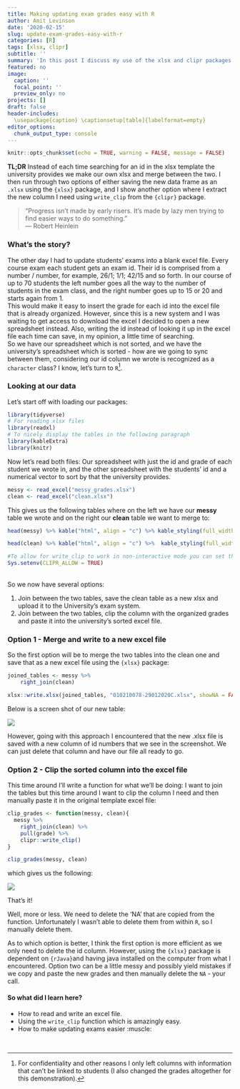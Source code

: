 ```yaml
---
title: Making updating exam grades easy with R
author: Amit Levinson
date: '2020-02-15'
slug: update-exam-grades-easy-with-r
categories: [R]
tags: [xlsx, clipr]
subtitle: ''
summary: 'In this post I discuss my use of the xlsx and clipr packages for optimizing how I updated students exams'
featured: no
image:
  caption: ''
  focal_point: ''
  preview_only: no
projects: []
draft: false
header-includes:
  \usepackage{caption} \captionsetup[table]{labelformat=empty}
editor_options: 
  chunk_output_type: console
---
```


```r
knitr::opts_chunk$set(echo = TRUE, warning = FALSE, message = FALSE)
```

**TL;DR** Instead of each time searching for an id in the xlsx template the university provides we make our own xlsx and merge between the two. I then run through two options of either saving the new data frame as an `.xlsx` using the `{xlsx}` package, and I show another option where I extract the new column I need using `write_clip` from the `{clipr}` package.

> "Progress isn't made by early risers. It's made by lazy men trying to find easier ways to do something.” </br> ― Robert Heinlein

### What's the story?

The other day I had to update students' exams into a blank excel file. Every course exam each student gets an exam id. Their id is comprised from a number / number, for example, 26/1; 1/1; 42/15 and so forth. In our course of up to 70 students the left number goes all the way to the number of students in the exam class, and the right number goes up to 15 or 20 and starts again from 1.   
This would make it easy to insert the grade for each id into the excel file that is already organized. However, since this is a new system and I was waiting to get access to download the excel I decided to open a new spreadsheet instead. Also, writing the id instead of looking it up in the excel file each time can save, in my opinion, a little time of searching.   
So we have our spreadsheet which is not sorted, and we have the university's  spreadsheet which is sorted - how are we going to sync between them, considering our id column we wrote is recognized as a `character` class? I know, let's turn to `R`[^1]. 

### Looking at our data

Let's start off with loading our packages:

```r
library(tidyverse)
# For reading xlsx files
library(readxl)
# To nicely display the tables in the following paragraph
library(kableExtra)
library(knitr)
```

Now let's read both files: Our spreadsheet with just the id and grade of each student we wrote in, and the other spreadsheet with the students' id and a numerical vector to sort by that the university provides.

```r
messy <- read_excel("messy_grades.xlsx")
clean <- read_excel("clean.xlsx")
```

This gives us the following tables where on the left we have our **messy** table we wrote and on the right our **clean** table we want to merge to:

```r
head(messy) %>% kable("html", align = "c") %>% kable_styling(full_width = F, position = "float_left")

head(clean) %>% kable("html", align = "c") %>%  kable_styling(full_width = F, position = "right")

#To allow for write_clip to work in non-interactive mode you can set the #environment variable CLIPR_ALLOW = TRUE:
Sys.setenv(CLIPR_ALLOW = TRUE)
```

<br>
So we now have several options:

1. Join between the two tables, save the clean table as a new xlsx and upload it to the University's exam system.
2. Join between the two tables, clip the column with the organized grades and paste it  into the university's sorted excel file.


### Option 1 - Merge and write to a new excel file

So the first option will be to merge the two tables into the clean one and save that as a new excel file using the `{xlsx}` package:

```r
joined_tables <- messy %>% 
    right_join(clean)

xlsx::write.xlsx(joined_tables, "010210078-29012020C.xlsx", showNA = FALSE)
```

Below is a screen shot of our new table:

![](/img/ta_efficient/xl.png)

However, going with this approach I encountered that the new .xlsx file is saved with a new column of id numbers that we see in the screenshot. We can just delete that column and have our file all ready to go.

### Option 2 - Clip the sorted column into the excel file

This time around I'll write a function for what we'll be doing: I want to join the tables but this time around I want to clip the column I need and then manually paste it in the original template excel file:

```r
clip_grades <- function(messy, clean){
  messy %>% 
    right_join(clean) %>% 
    pull(grade) %>% 
    clipr::write_clip()
}

clip_grades(messy, clean)
```

which gives us the following:

![](/img/ta_efficient/clipgif.gif)

That's it!

Well, more or less. We need to delete the 'NA' that are copied from the function. Unfortunately I wasn't able to delete them from within `R`, so I manually delete them.

As to which option is better, I think the first option is more efficient as we only need to delete the id column. However, using the `{xlsx}` package is dependent on `{rJava}`and having java installed on the computer from what I encountered. Option two can be a little messy and possibly yield mistakes if we copy and paste the new grades and then manually delete the `NA` - your call.

#### So what did I learn here?

- How to read and write an excel file.
- Using the `write_clip` function which is amazingly easy.
- How to make updating exams easier :muscle:

</br>

[^1]: For confidentiality and other reasons I only left columns with information that can’t be linked to students (I also changed the grades altogether for this demonstration).